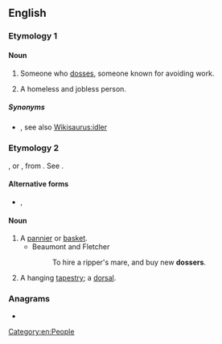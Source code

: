 ==English==

===Etymology 1===
{{suffix|doss|er|lang=en}}

====Noun====
{{en-noun}}

# {{lb|en|British|Ireland}} Someone who [[doss]]es, someone known for avoiding work.
# A homeless and jobless person.

=====Synonyms=====
* {{sense|one who avoids work}} {{l|en|shirker}}, see also [[Wikisaurus:idler]]

===Etymology 2===
{{etyl|LL.|en}} {{lena}} {{m|la|dosserum}}, or {{etyl|fr|en}} {{m|fr|dossier||bundle of papers, part of a basket resting on the back}}, from {{etyl|la|en}} {{lena}} {{m|la|dorsum||back}}. See {{m|en|dorsal}}.

====Alternative forms====
* {{l|en|dorsel}}, {{l|en|dorser}}

====Noun====
{{en-noun}}

# A [[pannier]] or [[basket]].
#* Beaumont and Fletcher
#*: To hire a ripper's mare, and buy new '''dossers'''.
# A hanging [[tapestry]]; a [[dorsal]].

{{Webster 1913}}

===Anagrams===
* {{anagrams|en|Sedors|dorses|resods|rossed|soders|sordes}}

[[Category:en:People]]